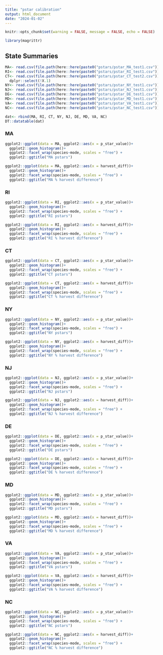 ```yaml
---
title: "pstar calibration"
output: html_document
date: "2024-01-02"
---
```


```r
knitr::opts_chunk$set(warning = FALSE, message = FALSE, echo = FALSE)

library(magrittr)
```

## State Summaries  {.tabset}

```r
MA<- read.csv(file.path(here::here(paste0("pstars/pstar_MA_test1.csv"))))
RI<- read.csv(file.path(here::here(paste0("pstars/pstar_RI_test1.csv"))))
CT<- read.csv(file.path(here::here(paste0("pstars/pstar_CT_test2.csv")))) %>% 
  dplyr::select(!X.1)
NY<- read.csv(file.path(here::here(paste0("pstars/pstar_NY_test1.csv"))))
NJ<- read.csv(file.path(here::here(paste0("pstars/pstar_NJ_test1.csv"))))
DE<- read.csv(file.path(here::here(paste0("pstars/pstar_DE_test1.csv"))))
MD<- read.csv(file.path(here::here(paste0("pstars/pstar_MD_test1.csv"))))
VA<- read.csv(file.path(here::here(paste0("pstars/pstar_VA_test1.csv"))))
NC<- read.csv(file.path(here::here(paste0("pstars/pstar_NC_test1.csv"))))

dat<- rbind(MA, RI, CT, NY, NJ, DE, MD, VA, NC)
DT::datatable(dat)
```


### MA

```r

ggplot2::ggplot(data = MA, ggplot2::aes(x = p_star_value))+
  ggplot2::geom_histogram()+
  ggplot2::facet_wrap(species~mode, scales = "free") +
  ggplot2::ggtitle("MA pstars")

ggplot2::ggplot(data = MA, ggplot2::aes(x = harvest_diff))+
  ggplot2::geom_histogram()+
  ggplot2::facet_wrap(species~mode, scales = "free") +
  ggplot2::ggtitle("MA % harvest difference")
```


### RI 

```r

ggplot2::ggplot(data = RI, ggplot2::aes(x = p_star_value))+
  ggplot2::geom_histogram()+
  ggplot2::facet_wrap(species~mode, scales = "free") +
  ggplot2::ggtitle("RI pstars")

ggplot2::ggplot(data = RI, ggplot2::aes(x = harvest_diff))+
  ggplot2::geom_histogram()+
  ggplot2::facet_wrap(species~mode, scales = "free") +
  ggplot2::ggtitle("RI % harvest difference")


```

### CT

```r
ggplot2::ggplot(data = CT, ggplot2::aes(x = p_star_value))+
  ggplot2::geom_histogram()+
  ggplot2::facet_wrap(species~mode, scales = "free") +
  ggplot2::ggtitle("CT pstars")

ggplot2::ggplot(data = CT, ggplot2::aes(x = harvest_diff))+
  ggplot2::geom_histogram()+
  ggplot2::facet_wrap(species~mode, scales = "free") +
  ggplot2::ggtitle("CT % harvest difference")
```

### NY

```r
ggplot2::ggplot(data = NY, ggplot2::aes(x = p_star_value))+
  ggplot2::geom_histogram()+
  ggplot2::facet_wrap(species~mode, scales = "free") +
  ggplot2::ggtitle("NY pstars")

ggplot2::ggplot(data = NY, ggplot2::aes(x = harvest_diff))+
  ggplot2::geom_histogram()+
  ggplot2::facet_wrap(species~mode, scales = "free") +
  ggplot2::ggtitle("NY % harvest difference")
```

### NJ

```r
ggplot2::ggplot(data = NJ, ggplot2::aes(x = p_star_value))+
  ggplot2::geom_histogram()+
  ggplot2::facet_wrap(species~mode, scales = "free") +
  ggplot2::ggtitle("NJ pstars")

ggplot2::ggplot(data = NJ, ggplot2::aes(x = harvest_diff))+
  ggplot2::geom_histogram()+
  ggplot2::facet_wrap(species~mode, scales = "free") +
  ggplot2::ggtitle("NJ % harvest difference")
```

### DE

```r
ggplot2::ggplot(data = DE, ggplot2::aes(x = p_star_value))+
  ggplot2::geom_histogram()+
  ggplot2::facet_wrap(species~mode, scales = "free") +
  ggplot2::ggtitle("DE pstars")

ggplot2::ggplot(data = DE, ggplot2::aes(x = harvest_diff))+
  ggplot2::geom_histogram()+
  ggplot2::facet_wrap(species~mode, scales = "free") +
  ggplot2::ggtitle("DE % harvest difference")
```


### MD

```r
ggplot2::ggplot(data = MD, ggplot2::aes(x = p_star_value))+
  ggplot2::geom_histogram()+
  ggplot2::facet_wrap(species~mode, scales = "free") +
  ggplot2::ggtitle("MD pstars")

ggplot2::ggplot(data = MD, ggplot2::aes(x = harvest_diff))+
  ggplot2::geom_histogram()+
  ggplot2::facet_wrap(species~mode, scales = "free") +
  ggplot2::ggtitle("MD % harvest difference")
```

### VA 

```r
ggplot2::ggplot(data = VA, ggplot2::aes(x = p_star_value))+
  ggplot2::geom_histogram()+
  ggplot2::facet_wrap(species~mode, scales = "free") +
  ggplot2::ggtitle("VA pstars")

ggplot2::ggplot(data = VA, ggplot2::aes(x = harvest_diff))+
  ggplot2::geom_histogram()+
  ggplot2::facet_wrap(species~mode, scales = "free") +
  ggplot2::ggtitle("VA % harvest difference")
```

### NC

```r
ggplot2::ggplot(data = NC, ggplot2::aes(x = p_star_value))+
  ggplot2::geom_histogram()+
  ggplot2::facet_wrap(species~mode, scales = "free") +
  ggplot2::ggtitle("NC pstars")

ggplot2::ggplot(data = NC, ggplot2::aes(x = harvest_diff))+
  ggplot2::geom_histogram()+
  ggplot2::facet_wrap(species~mode, scales = "free") +
  ggplot2::ggtitle("NC % harvest difference")
```